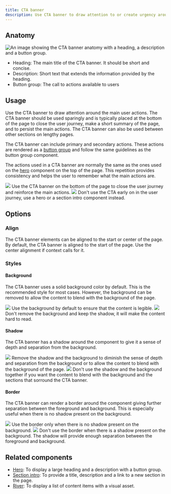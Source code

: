 ```yaml
---
title: CTA banner
description: Use CTA banner to draw attention to or create urgency around a user action.
---
```



## Anatomy

![An image showing the CTA banner anatomy with a heading, a description and a button group.](https://github.com/primer/brand/assets/912236/779c909d-21eb-42b8-b3dd-963e0113102c)

- Heading: The main title of the CTA banner. It should be short and concise.
- Description: Short text that extends the information provided by the heading.
- Button group: The call to actions available to users

## Usage

Use the CTA banner to draw attention around the main user actions. The CTA banner should be used sparingly and is typically placed at the bottom of the page to close the user journey,
make a short summary of the page, and to persist the main actions. The CTA banner can also be used between other sections on lengthy pages.

The CTA banner can include primary and secondary actions. These actions are rendered as a [button group](/components/ButtonGroup) and follow the same guidelines as the button group component.

The actions used in a CTA banner are normally the same as the ones used on the [hero](/components/Hero) component on the top of the page. This repetition provides consistency and helps the user to remember what the main actions are.

<DoDontContainer>
  <Do>
    <img src="https://github.com/primer/brand/assets/912236/952c6855-139b-42c1-a5df-ae3574c02f3c" />
    <Caption>
      Use the CTA banner on the bottom of the page to close the user journey and
      reinforce the main actions.
    </Caption>
  </Do>
  <Dont>
    <img src="https://github.com/primer/brand/assets/912236/389a4458-a558-4f8f-9656-d1aa51c82b3e" />
    <Caption>
      Don't use the CTA early on in the user journey, use a hero or a section intro
      component instead.
    </Caption>
  </Dont>
</DoDontContainer>

## Options

### Align

The CTA banner elements can be aligned to the start or center of the page. By default, the CTA banner is aligned to the start of the page. Use the center alignment if context calls for it.

### Styles

#### Background

The CTA banner uses a solid background color by default. This is the recommended style for most cases. However, the background can be removed to allow the content to blend with the background of the page.

<DoDontContainer>
  <Do>
    <img src="https://github.com/primer/brand/assets/912236/1a142793-0293-4fdd-8eca-a99c8325e340" />
    <Caption>
      Use the background by default to ensure that the content is legible.
    </Caption>
  </Do>
  <Dont>
    <img src="https://github.com/primer/brand/assets/912236/4d49b984-7baa-4f9e-a1f6-d4214640a4f7" />
    <Caption>
      Don't remove the background and keep the shadow, it will make the content
      hard to read.
    </Caption>
  </Dont>
</DoDontContainer>

#### Shadow

The CTA banner has a shadow around the component to give it a sense of depth and separation from the background.

<DoDontContainer>
  <Do>
    <img src="https://github.com/primer/brand/assets/912236/22ccf3b3-7bed-4997-9b28-4d0d298386ac" />
    <Caption>
      Remove the shadow and the background to diminish the sense of depth and
      separation from the background or to allow the content to blend with the
      background of the page.
    </Caption>
  </Do>
  <Dont>
    <img src="https://github.com/primer/brand/assets/912236/a87c2851-41f4-41c5-810a-47b6270b1173" />
    <Caption>
      Don't use the shadow and the background together if you want the content
      to blend with the background and the sections that sorround the CTA
      banner.
    </Caption>
  </Dont>
</DoDontContainer>

#### Border

The CTA banner can render a border around the component giving further separation between the foreground and background. This is especially useful when there is no shadow present on the background.

<DoDontContainer>
  <Do>
    <img src="https://github.com/primer/brand/assets/912236/a50c6341-6794-4e94-84bb-5351aad58151" />
    <Caption>
      Use the border only when there is no shadow present on the background.
    </Caption>
  </Do>
  <Dont>
    <img src="https://github.com/primer/brand/assets/912236/16d47d54-6d42-495b-975e-286cf3c73660" />
    <Caption>
      Don't use the border when there is a shadow present on the background. The
      shadow will provide enough separation between the foreground and
      background.
    </Caption>
  </Dont>
</DoDontContainer>

## Related components

- [Hero](/components/Hero): To display a large heading and a description with a button group.
- [Section intro](/components/SectionIntro): To provide a title, description and a link to a new section in the page.
- [River](/components/River): To display a list of content items with a visual asset.
